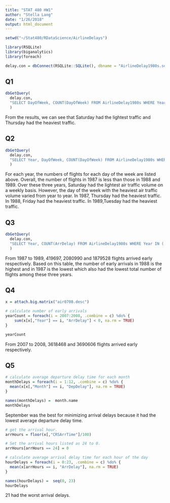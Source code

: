 ```yaml
---
title: "STAT 480 HW1"
author: "Stella Lang"
date: "1/26/2018"
output: html_document
---
```


```r
setwd("~/Stat480/RDataScience/AirlineDelays")
```

```r
library(RSQLite)
library(biganalytics)
library(foreach)
```

```r
delay.con = dbConnect(RSQLite::SQLite(), dbname = "AirlineDelay1980s.sqlite3")
```

## Q1

```r
dbGetQuery(
  delay.con,
  "SELECT DayOfWeek, COUNT(DayOfWeek) FROM AirlineDelay1980s WHERE Year IN ('1987', '1988', '1989') GROUP BY DayOfWeek"
  )
```

From the results, we can see that Saturday had the lightest traffic and Thursday had the heaviest traffic.

## Q2

```r
dbGetQuery(
  delay.con,
  "SELECT Year, DayOfWeek, COUNT(DayOfWeek) FROM AirlineDelay1980s WHERE Year IN ('1987', '1988', '1989') GROUP BY Year, DayOfWeek"
  )
```

For each year, the numbers of flights for each day of the week are listed above. Overall, the number of flights in 1987 is less than those in 1988 and 1989. Over these three years, Saturday had the lightest air traffic volume on a weekly basis. However, the day of the week with the heaviest air traffic volume varied from year to year. In 1987, Thursday had the heaviest traffic. In 1988, Friday had the heaviest traffic. In 1989,Tuesday had the heaviest traffic.

## Q3

```r
dbGetQuery(
  delay.con,
  "SELECT Year, COUNT(ArrDelay) FROM AirlineDelay1980s WHERE Year IN ('1987', '1988', '1989') AND ArrDelay < 0 GROUP BY Year"
  )
```

From 1987 to 1989, 419697, 2080990 and 1879528 flights arrived early respectively. Based on this table, the number of early arrivals in 1988 is the highest and in 1987 is the lowest which also had the lowest total number of flights among these three years. 

## Q4

```r
x = attach.big.matrix("air0708.desc")
```

```r
# calculate number of early arrivals
yearCount = foreach(i = 2007:2008, .combine = c) %do% {
    sum(x[x[,"Year"] == i, "ArrDelay"] < 0, na.rm = TRUE)
}

yearCount
```

From 2007 to 2008, 3618468 and 3690606 flights arrived early respectively.
 
## Q5

```r
# calculate average departure delay time for each month
monthDelays = foreach(i = 1:12, .combine = c) %do% {
  mean(x[x[,"Month"] == i, "DepDelay"], na.rm = TRUE)
}

names(monthDelays) =  month.name
monthDelays
```

September was the best for minimizing arrival delays because it had the lowest average departure delay time.

```r
# get the arrival hour.
arrHours = floor(x[,"CRSArrTime"]/100)

# Set the arrival hours listed as 24 to 0.
arrHours[arrHours == 24] = 0

# calculate average arrival delay time for each hour of the day
hourDelays = foreach(i = 0:23, .combine = c) %do% {
  mean(x[arrHours == i, "ArrDelay"], na.rm = TRUE)
}

names(hourDelays) =  seq(0, 23)
hourDelays
```

21 had the worst arrival delays.
